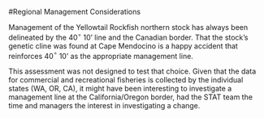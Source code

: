 <!-- **************************REGIONAL MANAGEMENT************************* -->
#Regional Management Considerations

Management of the Yellowtail Rockfish northern stock has always been delineated by the 40$^\circ$ 10' line and the Canadian border.  That the stock's genetic cline was found at Cape Mendocino is a happy accident that reinforces 40$^\circ$ 10' as the appropriate management line.

This assessment was not designed to test that choice.  Given that the data for commercial and recreational fisheries is collected by the individual states (WA, OR, CA), it might have been interesting to investigate a management line at the California/Oregon border, had the STAT team the time and managers the interest in investigating a change.






